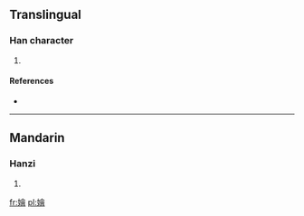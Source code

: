 ==Translingual==

===Han character===
{{Han char|rn=38|rad=女|as=13|sn=16|four=|canj=女人一日 (VOMA)}}

# {{defn|Han|sort=女13}}

====References====
* {{Han ref|kx=0272.030|dkj=06766|dj=0540.040|hdz=21084.120|uh=5B12|ud=23314}}

----

==Mandarin==

===Hanzi===
{{cmn-hanzi|pin=[[wèi]] ([[wei4]])|wg=wei<sup>4</sup>}}

# {{defn|lang=cmn|sort=女13}}

[[fr:嬒]]
[[pl:嬒]]